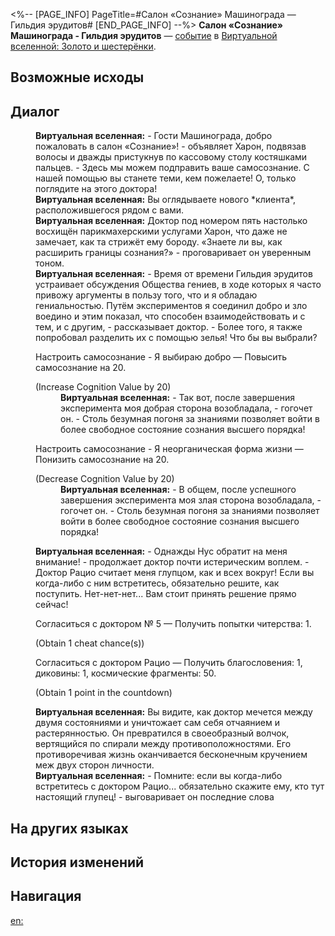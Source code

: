 <%-- [PAGE_INFO]
PageTitle=#Салон «Сознание» Машинограда — Гильдия эрудитов#
[END_PAGE_INFO] --%>
{{Дополнить}}
{{ВВ Событие Инфобокс
|id                 = 20201
|Название           = Салон «Сознание» Машинограда - Гильдия эрудитов
|Изображение        = Событие ВВ Гильдия эрудитов.png
|Испытание_в_вв     = 
|Испытание_в_рое    = 
|Испытание_в_зиш    = Неизвестно
|Испытание_в_рв     = 
|Испытание_в_облнеп = 
|Требования         = 
|Пред               = 
|След               = 
|Упоминания         = 
|Порядок            = 010
|Порядок_рв         = 
}}
'''Салон «Сознание» Машинограда - Гильдия эрудитов''' — [[Виртуальная вселенная/События|событие]] в [[Виртуальная вселенная: Золото и шестерёнки|Виртуальной вселенной: Золото и шестерёнки]].

==Возможные исходы==
{{Возможные исходы
|Выбор_1 = Настроить самосознание - Я выбираю добро
|Результат_1 = Повысить самосознание на 20.

|Выбор_2 = Настроить самосознание - Я неорганическая форма жизни
|Результат_2 = Понизить самосознание на 20.

|Выбор_3 = Согласиться с доктором №&nbsp;5
|Результат_3 = Получить попытки читерства: 1.

|Выбор_4 = Согласиться с доктором Рацио
|Результат_4 = Получить благословения: 1, диковины: 1, космические фрагменты: 50.
}}

==Диалог==
{{Диалог Начало}}
:'''Виртуальная вселенная:''' - Гости Машинограда, добро пожаловать в салон «Сознание»! - объявляет Харон, подвязав волосы и дважды пристукнув по кассовому столу костяшками пальцев. - Здесь мы можем подправить ваше самосознание. С нашей помощью вы станете теми, кем пожелаете! О, только поглядите на этого доктора!
:'''Виртуальная вселенная:''' Вы оглядываете нового *клиента*, расположившегося рядом с вами.
:'''Виртуальная вселенная:''' Доктор под номером пять настолько восхищён парикмахерскими услугами Харон, что даже не замечает, как та стрижёт ему бороду. «Знаете ли вы, как расширить границы сознания?» - проговаривает он уверенным тоном.
:'''Виртуальная вселенная:''' - Время от времени Гильдия эрудитов устраивает обсуждения Общества гениев, в ходе которых я часто привожу аргументы в пользу того, что и я обладаю гениальностью. Путём экспериментов я соединил добро и зло воедино и этим показал, что способен взаимодействовать и с тем, и с другим, - рассказывает доктор. - Более того, я также попробовал разделить их с помощью зелья! Что бы вы выбрали?
:{{Диалог|Звезда}} Настроить самосознание - Я выбираю добро &mdash; Повысить самосознание на 20.
:;(Increase Cognition Value by 20)
::'''Виртуальная вселенная:''' - Так вот, после завершения эксперимента моя добрая сторона возобладала, - гогочет он. - Столь безумная погоня за знаниями позволяет войти в более свободное состояние сознания высшего порядка!
:{{Диалог|Звезда}} Настроить самосознание - Я неорганическая форма жизни &mdash; Понизить самосознание на 20.
:;(Decrease Cognition Value by 20)
::'''Виртуальная вселенная:''' - В общем, после успешного завершения эксперимента моя злая сторона возобладала, - гогочет он. - Столь безумная погоня за знаниями позволяет войти в более свободное состояние сознания высшего порядка!
:'''Виртуальная вселенная:''' - Однажды Нус обратит на меня внимание! - продолжает доктор почти истерическим воплем. - Доктор Рацио считает меня глупцом, как и всех вокруг! Если вы когда-либо с ним встретитесь, обязательно решите, как поступить. Нет-нет-нет... Вам стоит принять решение прямо сейчас!
:{{Диалог|Звезда}} Согласиться с доктором №&nbsp;5 &mdash; Получить попытки читерства: 1.
:;(Obtain 1 cheat chance(s))
:{{Диалог|Звезда}} Согласиться с доктором Рацио &mdash; Получить благословения: 1, диковины: 1, космические фрагменты: 50.
:;(Obtain 1 point in the countdown)
:'''Виртуальная вселенная:''' Вы видите, как доктор мечется между двумя состояниями и уничтожает сам себя отчаянием и растерянностью. Он превратился в своеобразный волчок, вертящийся по спирали между противоположностями. Его противоречивая жизнь оканчивается бесконечным кручением меж двух сторон личности.
:'''Виртуальная вселенная:''' - Помните: если вы когда-либо встретитесь с доктором Рацио... обязательно скажите ему, кто тут настоящий глупец! - выговаривает он последние слова
{{Диалог Конец}}

==На других языках==
{{На других языках
|en   = Mechanical City "Cogito Hair Salon" &mdash; Intelligentsia Guild
|zhs  = 机械城「认知理发馆」-&nbsp;博识学会
|zht  = 機械城「認知理髮館」-&nbsp;博識學會
|ja   = {{Rubi|機械城|きかいじょう}}「{{Rubi|認識理容所|にんしきりようしょ}}」-{{Rubi|博識学会|はくしきがっかい}}
|ko   = 기계 도시 「인지 미용실」 - 지식학회
|es   = Peluquería cognitiva de Ciudad Mecánica - Sociedad del Conocimiento
|fr   = Mechacité «&nbsp;Salon de coiffure Cogito&nbsp;» &mdash; Guilde de l'intelligentsia
|ru   = Салон «Сознание» Машинограда - Гильдия эрудитов
|th   = เมืองจักรกล "ร้านทำผม Cogito" - สถาบันแห่งปัญญา
|vi   = Thành Phố Máy Móc "Salon Tóc Nhận Thức" - Hội Trí Thức
|de   = Mechanische Stadt: „Frisörsalon Cogito“ – Intelligenzia-Gilde
|id   = Kota Mekanik : "Cogito Hair Salon" - Intelligentsia Guild
|pt   = Cidade Mecânica "Salão de Cabeleireiro Cogito" - Guilda de Intelectuais
}}

==История изменений==
{{История изменений|3.5}}

==Навигация==
{{События ВВ Навбокс}}

[[en:]]